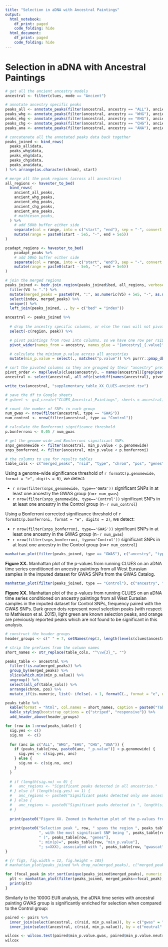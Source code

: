 ```yaml
---
title: "Selection in aDNA with Ancestral Paintings"
output:
  html_notebook:
    df_print: paged
    code_folding: hide
  html_document:
    df_print: paged
    code_folding: hide
---
```

# Selection in aDNA with Ancestral Paintings

```r
# get all the ancient ancestry models
ancestral <- filter(clues, mode == "Ancient")

# annotate ancestry specific peaks
peaks_all <- annotate_peaks(filter(ancestral, ancestry == "ALL"), ancient_all_peaks, mathieson_peaks)
peaks_whg <- annotate_peaks(filter(ancestral, ancestry == "WHG"), ancient_whg_peaks, mathieson_peaks)
peaks_ehg <- annotate_peaks(filter(ancestral, ancestry == "EHG"), ancient_ehg_peaks, mathieson_peaks)
peaks_chg <- annotate_peaks(filter(ancestral, ancestry == "CHG"), ancient_chg_peaks, mathieson_peaks)
peaks_ana <- annotate_peaks(filter(ancestral, ancestry == "ANA"), ancient_ana_peaks, mathieson_peaks)

# concatenate all the annotated peaks data back together
peaks_joined <- bind_rows(
  peaks_all$data,
  peaks_whg$data,
  peaks_ehg$data,
  peaks_chg$data,
  peaks_ana$data,
) %>% arrange(as.character(chrom), start)

# merge all the peak regions (across all ancestries)
all_regions <- havester_to_bed(
  bind_rows(
    ancient_all_peaks,
    ancient_whg_peaks,
    ancient_ehg_peaks,
    ancient_chg_peaks,
    ancient_ana_peaks,
    # mathieson_peaks,
  ) %>%
    # add 50kb buffer either side
    separate(col = range, into = c("start", "end"), sep = "-", convert = TRUE) %>%
    mutate(range = paste0(start - 5e5, "-", end + 5e5))
)

pcadapt_regions <- havester_to_bed(
    pcadapt_peaks %>% 
    # add 50kb buffer either side
    separate(col = range, into = c("start", "end"), sep = "-", convert = TRUE) %>%
    mutate(range = paste0(start - 5e5, "-", end + 5e5))
)

# join the merged regions
peaks_joined <- bedr.join.region(peaks_joined$bed, all_regions, verbose = FALSE) %>%
  filter(V4 != ".") %>%
  mutate(merged_peaks = paste0(V4, ":", as.numeric(V5) + 5e5, "-", as.numeric(V6) - 5e5)) %>%
  select(index, merged_peaks) %>%
  unique() %>%
  left_join(peaks_joined, ., by = c("bed" = "index"))

ancestral <- peaks_joined %>%
  
  # drop the ancestry specific columns, or else the rows will not pivot correctly
  select(-c(region, peak)) %>%

  # pivot paintings from rows into columns, so we have one row per rsID
  pivot_wider(names_from = ancestry, names_glue = "{ancestry}_{.value}", values_from = c(logLR, p.value, s), names_sort = TRUE) %>%

  # calculate the minimum p.value across all ancestries
  mutate(min_p.value = select(., matches("p.value")) %>% purrr::pmap_dbl(min))

# sort the pivoted columns so they are grouped by their "ancestry" prefix
pivot_order <- map(levels(clues$ancestry), ~ names(ancestral)[grep(paste0(.x, "_"), names(ancestral))]) %>% unlist()
ancestral <- select(ancestral, all_of(c(setdiff(names(ancestral), pivot_order), pivot_order)))

write_tsv(ancestral, "supplementary_table_XX_CLUES-ancient.tsv")

# save the df to Google sheets
# gsheet <- gs4_create("CLUES_Ancestral_Paintings", sheets = ancestral)

# count the number of SNPs in each group
num_gwas <- nrow(filter(ancestral, type == "GWAS"))
num_control <- nrow(filter(ancestral, type == "Control"))

# calculate the Bonferroni significance threshold
p.bonferroni <- 0.05 / num_gwas

# get the genome-wide and Bonferroni significant SNPs
snps_genomewide <- filter(ancestral, min_p.value < p.genomewide)
snps_bonferroni <- filter(ancestral, min_p.value < p.bonferroni)

# the columns to use for results tables
table_cols <- c("merged_peaks", "rsid", "type", "chrom", "pos", "genes", "gwascat", pivot_order, "min_p.value")
```

Using a genome-wide significance threshold of `r formatC(p.genomewide, format = "e", digits = 0)`, we detect:

* `r nrow(filter(snps_genomewide, type=='GWAS'))` significant SNPs in at least one ancestry the GWAS group (n=`r num_gwas`)
* `r nrow(filter(snps_genomewide, type=='Control'))` significant SNPs in at least one ancestry in the Control group (n=`r num_control`)

Using a Bonferroni corrected significance threshold of `r formatC(p.bonferroni, format = "e", digits = 2)`, we detect:

* `r nrow(filter(snps_bonferroni, type=='GWAS'))` significant SNPs in at least one ancestry in the GWAS group (n=`r num_gwas`)
* `r nrow(filter(snps_bonferroni, type=='Control'))` significant SNPs in at least one ancestry in the Control group (n=`r num_control`)

```r
manhattan_plot(filter(peaks_joined, type == "GWAS"), c("ancestry", "type"), p.genomewide, p.bonferroni, colors = ancestry_colors, size_snps=FALSE, wrap=TRUE)
```

**Figure XX.** Manhattan plot of the p-values from running CLUES on an aDNA time series conditioned on ancestry paintings from all West Eurasian samples in the imputed dataset for GWAS SNPs from the GWAS Catalog.

```r
manhattan_plot(filter(peaks_joined, type == "Control"), c("ancestry", "type"), p.genomewide, p.bonferroni, colors = ancestry_colors, size_snps=FALSE, wrap=1)
```

**Figure XX.** Manhattan plot of the p-values from running CLUES on an aDNA time series conditioned on ancestry paintings from all West Eurasian samples in the imputed dataset for Control SNPs, frequency paired with the GWAS SNPs. Dark green dots represent novel selection peaks (with respect to Mathieson et al. 2015), light green are known selection peaks, and orange are previously reported peaks which are not found to be significant in this analysis.

```r
# construct the header groups
header_groups <- c(" " = 7, setNames(rep(3, length(levels(clues$ancestry))), levels(clues$ancestry)), "min()" = 1)

# strip the prefixes from the column names
short_names <- str_replace(table_cols, "^\\w{3}_", "")

peaks_table <- ancestral %>%
  filter(!is.na(merged_peaks)) %>%
  group_by(merged_peaks) %>%
  slice(which.min(min_p.value)) %>%
  ungroup() %>%
  select(all_of(table_cols)) %>%
  arrange(chrom, pos) %>%
  mutate_if(is.numeric, list(~ ifelse(. < 1, formatC(., format = "e", digits = 2), .)))

peaks_table %>%
  kable(format = "html", col.names = short_names, caption = paste0("Table XX. ", length(all_regions), " genome-wide significant peaks in aDNA time series conditioned on ancestry paintings")) %>%
  kable_styling(bootstrap_options = c("striped", "responsive")) %>%
  add_header_above(header_groups)
```
```r

for (row in 1:nrow(peaks_table)) {
  sig.yes <- c()
  sig.no  <- c()
  
  for (anc in c("ALL", "WHG", "EHG", "CHG", "ANA")) {
    if (peaks_table[row, paste0(anc, "_p.value")] < p.genomewide) {
      sig.yes <- c(sig.yes, anc)
    } else {
      sig.no <- c(sig.no, anc)
    }
  }
  
  # if (length(sig.no) == 0) {
  #   anc_regions <- "Significant peaks detected in all ancestries."
  # } else if (length(sig.yes) == 1) {
  #   anc_regions <- paste0("Significant peaks detected only one ancestry (", sig.yes, ")")
  # } else {
  #   anc_regions <- paste0("Significant peaks detected in ", length(sig.yes), " ancestries only (", paste(sig.yes, collapse=", "), ").")
  # }
  
  print(paste0("Figure XX. Zoomed in Manhattan plot of the p-values from running CLUES on an aDNA time series conditioned on ancestry paintings from all West Eurasian samples in the imputed dataset for GWAS SNPs in the peak region ", peaks_table[row, "merged_peaks"],"."))
  
  print(paste0("Selection peak ", row, " spans the region ", peaks_table[row, "merged_peaks"],
               ", with the most significant SNP being ", peaks_table[row, "rsid"],
               " (", peaks_table[row, "genes"],
               "; min(p)=", peaks_table[row, "min_p.value"],
               "; s=XXX), associated with ", peaks_table[row, "gwascat"], "."))
}
```


```r
# {r fig5, fig.width = 12, fig.height = 105}
# manhattan_plot(peaks_joined %>% drop_na(merged_peaks), c("merged_peaks", "ancestry"), p.genomewide, p.bonferroni, num_label = 3, wrap = 5)

for (focal_peak in str_sort(unique(peaks_joined$merged_peaks), numeric = TRUE, na_last = NA)) {
  plt <- manhattan_plot(filter(peaks_joined, merged_peaks==focal_peak), c("merged_peaks", "ancestry"), p.genomewide, p.bonferroni, num_label = 3, wrap = 5)
  print(plt)
}
```


Similarly to the 1000G EUR analysis, the aDNA time series with ancestral painting GWAS group is significantly enriched for selection when compared to the Control group:
```r
paired <- pairs %>%
  inner_join(select(ancestral, c(rsid, min_p.value)), by = c("gwas" = "rsid")) %>%
  inner_join(select(ancestral, c(rsid, min_p.value)), by = c("neutral" = "rsid"), suffix = c(".gwas", ".neutral"))

wilcox <- wilcox.test(paired$min_p.value.gwas, paired$min_p.value.neutral, paired = TRUE, alternative = "less")
wilcox
```
